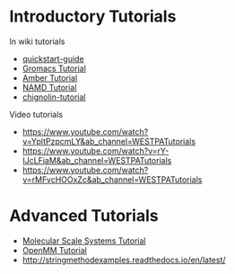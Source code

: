 = Introductory Tutorials =

In wiki tutorials 
* [[Quickstart Guide|quickstart-guide]] 
* [[Introductory Tutorial: GROMACS|Gromacs Tutorial]] 
* [[Introductory Tutorial: AMBER|Amber Tutorial]] 
* [[Introductory Tutorial: NAMD|NAMD Tutorial]] 
* [[Chignolin Tutorial|chignolin-tutorial]]

Video tutorials 
* [[An introduction to WESTPA|https://www.youtube.com/watch?v=YpltPzpcmLY&amp;ab_channel=WESTPATutorials]] 
* [[Introductory Tutorial: BioNetGen (systems biology software)|https://www.youtube.com/watch?v=rY-IJcLFiaM&amp;ab_channel=WESTPATutorials]] 
* [[Introductory Tutorial: Analysis tools|https://www.youtube.com/watch?v=rMFvcHOOxZc&amp;ab_channel=WESTPATutorials]]

= Advanced Tutorials =

* [[Molecular Scale Systems|Molecular Scale Systems Tutorial]]
* [[OpenMM|OpenMM Tutorial]]
* [[Weighted ensemble-based string method|http://stringmethodexamples.readthedocs.io/en/latest/]]

